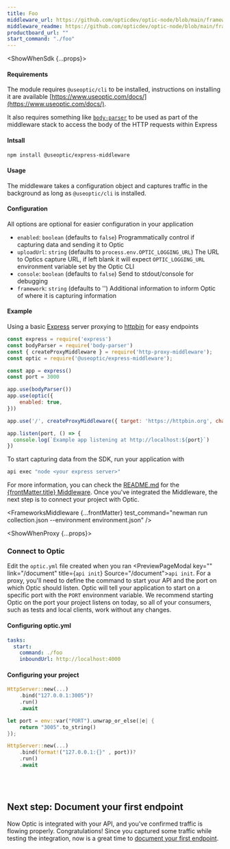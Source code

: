 ```yaml
---
title: Foo
middleware_url: https://github.com/opticdev/optic-node/blob/main/frameworks/express
middleware_readme: https://github.com/opticdev/optic-node/blob/main/frameworks/express/README.md
productboard_url: ""
start_command: "./foo"
---
```



<ShowWhenSdk {...props}>

<FrameworksMiddlewareDesc start_command="./foo" />

<FrameworksSDK />

#### Requirements

The module requires `@useoptic/cli` to be installed, instructions on installing it are available [https://www.useoptic.com/docs/](https://www.useoptic.com/docs/).

It also requires something like [`body-parser`](https://www.npmjs.com/package/body-parser) to be used as part of the middleware stack to access the body of the HTTP requests within Express

#### Intsall

```sh
npm install @useoptic/express-middleware
```

#### Usage

The middleware takes a configuration object and captures traffic in the background as long as `@useoptic/cli` is installed. 

#### Configuration

All options are optional for easier configuration in your application
- `enabled`: `boolean` (defaults to `false`) Programmatically control if capturing data and sending it to Optic
- `uploadUrl`: `string` (defaults to `process.env.OPTIC_LOGGING_URL`) The URL to Optics capture URL, if left blank it will expect `OPTIC_LOGGING_URL` environment variable set by the Optic CLI
- `console`: `boolean` (defaults to `false`) Send to stdout/console for debugging
- `framework`: `string` (defaults to '') Additional information to inform Optic of where it is capturing information

#### Example

Using a basic [Express](https://expressjs.com/) server proxying to [httpbin](https://httpbin.org) for easy endpoints

```js
const express = require('express')
const bodyParser = require('body-parser')
const { createProxyMiddleware } = require('http-proxy-middleware');
const optic = require('@useoptic/express-middleware');

const app = express()
const port = 3000

app.use(bodyParser())
app.use(optic({
    enabled: true,
}))

app.use('/', createProxyMiddleware({ target: 'https://httpbin.org', changeOrigin: true }));

app.listen(port, () => {
  console.log(`Example app listening at http://localhost:${port}`)
})
```

To start capturing data from the SDK, run your application with

```sh
api exec "node <your express server>"
```

<p>For more information, you can check the <a href={frontMatter.middleware_url}>README.md</a> for the <a href={frontMatter.middleware_url}>{frontMatter.title} Middleware</a>. Once you've integrated the Middleware, the next step is to connect your project with Optic.</p>

<FrameworksMiddleware {...frontMatter} test_command="newman run collection.json --environment environment.json" />

<FrameworksMiddlewareValidate />

</ShowWhenSdk>

<ShowWhenProxy {...props}>

<FrameworksProxyMode start_command="./foo" />

### Connect to Optic

Edit the `optic.yml` file created when you ran <PreviewPageModal key="" link="/document" title={`api init`} Source="/document">`api init`</PreviewPageModal>. For a proxy, you'll need to define the command to start your API and the port on which Optic should listen. Optic will tell your application to start on a specific port with the `PORT` environment variable. We recommend starting Optic on the port your project listens on today, so all of your consumers, such as tests and local clients, work without any changes.

#### Configuring optic.yml

```yml
tasks:
  start:
    command: ./foo
    inboundUrl: http://localhost:4000
```

#### Configuring your project

```rust title=Before
HttpServer::new(...)
    .bind("127.0.0.1:3005")?
    .run()
    .await
```

```rust title=After
let port = env::var("PORT").unwrap_or_else(|e| {
    return "3005".to_string()
});

HttpServer::new(...)
    .bind(format!("127.0.0.1:{}" , port))?
    .run()
    .await
```
<br />
<br />

<FrameworksProxyValidate />

<FrameworksMidleware framework={frontMatter.title} />

</ShowWhenProxy>

## Next step: Document your first endpoint

Now Optic is integrated with your API, and you've confirmed traffic is flowing properly. Congratulations! Since you captured some traffic while testing the integration, now is a great time to [document your first endpoint](/document/baseline). 

<IssuesAndContributing />
